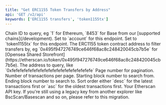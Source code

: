 ```yaml
---
title: "Get ERC1155 Token Transfers by Address"
api: 'GET /v2/api'
keywords: ['ERC1155 transfers', 'token1155tx']
---
```



<CreditChip description="Returns ERC-1155 token transfers for an address" />

  <ParamField query="chainid" type="string" default="1" >
    Chain ID to query, eg `1` for Ethereum, `8453` for Base from our [supported chains](/development).
  </ParamField>
  <ParamField query="module" type="string" default="account">
    Set to `account` for this endpoint.
  </ParamField>
  <ParamField query="action" type="string" default="token1155tx">
    Set to `token1155tx` for this endpoint.
  </ParamField>
  <ParamField query="contractaddress" type="string" default="0x76be3b62873462d2142405439777e971754e8e77">
    The ERC1155 token contract address to filter transfers by, eg `0x495f947276749ce646f68ac8c248420045cb7b5e` for [Opensea Shared Storefront](https://etherscan.io/token/0x495f947276749ce646f68ac8c248420045cb7b5e).
  </ParamField>
  <ParamField query="address" type="string" default="0x83f564d180b58ad9a02a449105568189ee7de8cb">
    The address to query, like `0xfefefefefefefefefefefefefefefefefefefefe`
  </ParamField>
  <ParamField query="page" type="integer" default="1">
    Page number for pagination.
  </ParamField>
  <ParamField query="offset" type="integer" default="100">
    Number of transactions per page.
  </ParamField>
  <ParamField query="startblock" type="integer" default="0">
    Starting block number to search from.
  </ParamField>
  <ParamField query="endblock" type="integer" default="99999999">
    Ending block number to search to.
  </ParamField>
  <ParamField query="sort" type="string" default="asc">
        Sort order either `desc` for the latest transactions first or `asc` for the oldest transactions first.
  </ParamField>
  <ParamField query="apikey" type="string">
    Your Etherscan API key. If you're still using a legacy key from another explorer like BscScan/Basescan and so on, please refer to this migration.
  </ParamField>
